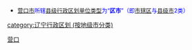 {{Catnav|頁面分類|...|中国各省行政区划|辽宁行政区划|辽宁地级市|营口}}
{{Catnav|頁面分類|...|中国各省行政区划|辽宁行政区划|辽宁县级行政区|辽宁县级行政区 (按地级市分类)}}
* <font size="2" color="#0000FF">[[营口市|营口市]]所辖[[县级行政区|县级行政区划单位类型]]为“'''区市'''”（即[[市辖区|市辖区]]与[[县级市|县级市]]2类）</font>

[[Category:营口|]]
[[category:辽宁行政区划_(按地级市分类)|category:辽宁行政区划 (按地级市分类)]]